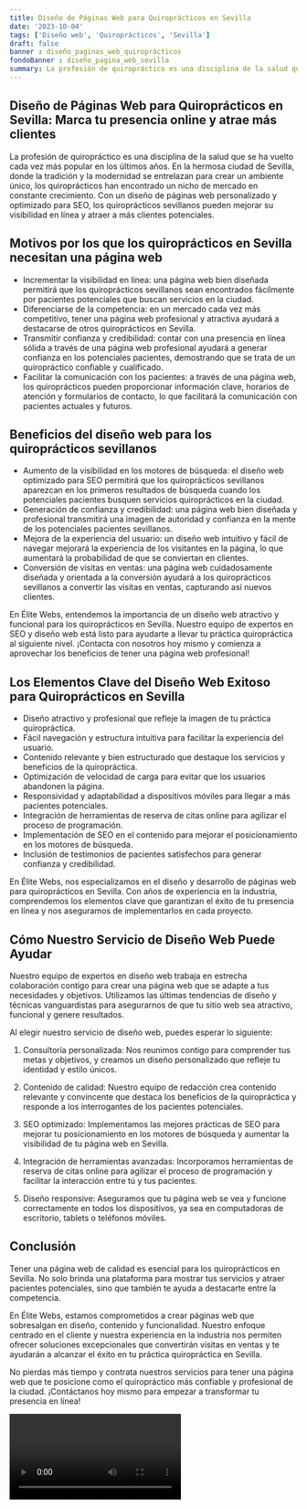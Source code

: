 ```yaml
---
title: Diseño de Páginas Web para Quiroprácticos en Sevilla
date: '2023-10-04'
tags: ['Diseño web', 'Quiroprácticos', 'Sevilla']
draft: false
banner : diseño_paginas_web_quiroprácticos
fondoBanner : diseño_pagina_web_sevilla
summary: La profesión de quiropráctico es una disciplina de la salud que se ha vuelto cada vez más popular en los últimos años. En la hermosa ciudad de Sevilla, donde la tradición y la modernidad se entrelazan para crear un ambiente único, los quiroprácticos han encontrado un nicho de mercado en constante crecimiento. Con un diseño de páginas web personalizado y optimizado para SEO, los quiroprácticos sevillanos pueden mejorar su visibilidad en línea y atraer a más clientes potenciales.
---
```


## Diseño de Páginas Web para Quiroprácticos en Sevilla: Marca tu presencia online y atrae más clientes

La profesión de quiropráctico es una disciplina de la salud que se ha vuelto cada vez más popular en los últimos años. En la hermosa ciudad de Sevilla, donde la tradición y la modernidad se entrelazan para crear un ambiente único, los quiroprácticos han encontrado un nicho de mercado en constante crecimiento. Con un diseño de páginas web personalizado y optimizado para SEO, los quiroprácticos sevillanos pueden mejorar su visibilidad en línea y atraer a más clientes potenciales.

## Motivos por los que los quiroprácticos en Sevilla necesitan una página web

- Incrementar la visibilidad en línea: una página web bien diseñada permitirá que los quiroprácticos sevillanos sean encontrados fácilmente por pacientes potenciales que buscan servicios en la ciudad.
- Diferenciarse de la competencia: en un mercado cada vez más competitivo, tener una página web profesional y atractiva ayudará a destacarse de otros quiroprácticos en Sevilla.
- Transmitir confianza y credibilidad: contar con una presencia en línea sólida a través de una página web profesional ayudará a generar confianza en los potenciales pacientes, demostrando que se trata de un quiropráctico confiable y cualificado.
- Facilitar la comunicación con los pacientes: a través de una página web, los quiroprácticos pueden proporcionar información clave, horarios de atención y formularios de contacto, lo que facilitará la comunicación con pacientes actuales y futuros.

## Beneficios del diseño web para los quiroprácticos sevillanos

- Aumento de la visibilidad en los motores de búsqueda: el diseño web optimizado para SEO permitirá que los quiroprácticos sevillanos aparezcan en los primeros resultados de búsqueda cuando los potenciales pacientes busquen servicios quiroprácticos en la ciudad.
- Generación de confianza y credibilidad: una página web bien diseñada y profesional transmitirá una imagen de autoridad y confianza en la mente de los potenciales pacientes sevillanos.
- Mejora de la experiencia del usuario: un diseño web intuitivo y fácil de navegar mejorará la experiencia de los visitantes en la página, lo que aumentará la probabilidad de que se conviertan en clientes.
- Conversión de visitas en ventas: una página web cuidadosamente diseñada y orientada a la conversión ayudará a los quiroprácticos sevillanos a convertir las visitas en ventas, capturando así nuevos clientes.

En Élite Webs, entendemos la importancia de un diseño web atractivo y funcional para los quiroprácticos en Sevilla. Nuestro equipo de expertos en SEO y diseño web está listo para ayudarte a llevar tu práctica quiropráctica al siguiente nivel. ¡Contacta con nosotros hoy mismo y comienza a aprovechar los beneficios de tener una página web profesional!

<GifSeo />

<Cta />

## Los Elementos Clave del Diseño Web Exitoso para Quiroprácticos en Sevilla

- Diseño atractivo y profesional que refleje la imagen de tu práctica quiropráctica.
- Fácil navegación y estructura intuitiva para facilitar la experiencia del usuario.
- Contenido relevante y bien estructurado que destaque los servicios y beneficios de la quiropráctica.
- Optimización de velocidad de carga para evitar que los usuarios abandonen la página.
- Responsividad y adaptabilidad a dispositivos móviles para llegar a más pacientes potenciales.
- Integración de herramientas de reserva de citas online para agilizar el proceso de programación.
- Implementación de SEO en el contenido para mejorar el posicionamiento en los motores de búsqueda.
- Inclusión de testimonios de pacientes satisfechos para generar confianza y credibilidad.

En Élite Webs, nos especializamos en el diseño y desarrollo de páginas web para quiroprácticos en Sevilla. Con años de experiencia en la industria, comprendemos los elementos clave que garantizan el éxito de tu presencia en línea y nos aseguramos de implementarlos en cada proyecto.

## Cómo Nuestro Servicio de Diseño Web Puede Ayudar

Nuestro equipo de expertos en diseño web trabaja en estrecha colaboración contigo para crear una página web que se adapte a tus necesidades y objetivos. Utilizamos las últimas tendencias de diseño y técnicas vanguardistas para asegurarnos de que tu sitio web sea atractivo, funcional y genere resultados.

Al elegir nuestro servicio de diseño web, puedes esperar lo siguiente:

1. Consultoría personalizada: Nos reunimos contigo para comprender tus metas y objetivos, y creamos un diseño personalizado que refleje tu identidad y estilo únicos.

2. Contenido de calidad: Nuestro equipo de redacción crea contenido relevante y convincente que destaca los beneficios de la quiropráctica y responde a los interrogantes de los pacientes potenciales.

3. SEO optimizado: Implementamos las mejores prácticas de SEO para mejorar tu posicionamiento en los motores de búsqueda y aumentar la visibilidad de tu página web en Sevilla.

4. Integración de herramientas avanzadas: Incorporamos herramientas de reserva de citas online para agilizar el proceso de programación y facilitar la interacción entre tú y tus pacientes.

5. Diseño responsive: Aseguramos que tu página web se vea y funcione correctamente en todos los dispositivos, ya sea en computadoras de escritorio, tablets o teléfonos móviles.

## Conclusión

Tener una página web de calidad es esencial para los quiroprácticos en Sevilla. No solo brinda una plataforma para mostrar tus servicios y atraer pacientes potenciales, sino que también te ayuda a destacarte entre la competencia.

En Élite Webs, estamos comprometidos a crear páginas web que sobresalgan en diseño, contenido y funcionalidad. Nuestro enfoque centrado en el cliente y nuestra experiencia en la industria nos permiten ofrecer soluciones excepcionales que convertirán visitas en ventas y te ayudarán a alcanzar el éxito en tu práctica quiropráctica en Sevilla.

No pierdas más tiempo y contrata nuestros servicios para tener una página web que te posicione como el quiropráctico más confiable y profesional de la ciudad. ¡Contáctanos hoy mismo para empezar a transformar tu presencia en línea!

<Video />

<CtaBot job='Quiroprácticos' city='Sevilla'/>

<Gmaps query='Sevilla+españa+maps' />